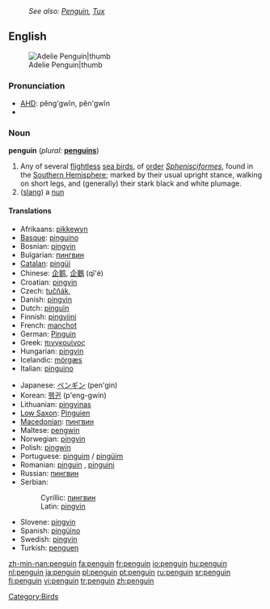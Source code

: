 :''See also: [[Penguin]], [[Tux]]''
{{wikipedia}}
==English==
[[Image:Adelie Penguin.jpg|Adelie Penguin|thumb]]

===Pronunciation===
*[[w:AHD|AHD]]: pĕng'gwĭn, pĕn'gwĭn
*{{audio|en-us-penguin.ogg|Audio (US)}}

===Noun===
'''penguin''' (''plural:'' '''[[penguins]]''')

# Any of several [[flightless]] [[sea bird]]s, of [[order]] ''[[Sphenisciformes]]'', found in the [[Southern Hemisphere]]; marked by their usual upright stance, walking on short legs, and (generally) their stark black and white plumage.
# ([[slang]]) a [[nun]]

====Translations====
{{top}}
*Afrikaans: [[pikkewyn]]
*[[Basque]]: [[pinguino]]
*Bosnian: [[pingvin#Bosnian|pingvin]] {{m}}
*Bulgarian: [[пингвин#Bulgarian|пингвин]] {{m}}
*[[Catalan]]: [[pingüí]]
*Chinese: [[企鹅]], [[企鵝]] (qǐ'é)
*Croatian: [[pingvin#Croatian|pingvin]] {{m}}
*Czech: [[tučňák]], {{m}}
*Danish: [[pingvin]]
*Dutch: [[pinguïn]] {{m}}
*Finnish: [[pingviini]]
*French: [[manchot]] {{m}}<!--note that "pinguin" is a faux ami-->
*German: [[Pinguin]] {{m}}
*Greek: [[πινγκουίνος]]
*Hungarian: [[pingvin#Hungarian|pingvin]]
*Icelandic: [[mörgæs]] {{f}}
*Italian: [[pinguino]] {{m}}
{{mid}}
*Japanese: [[ペンギン]] (pen'gin)
*Korean: [[펭귄]] (p'eng-gwin)
*Lithuanian: [[pingvinas]] {{m}}
*[[Low Saxon]]: [[Pinguien]] {{m}}
*[[Macedonian]]: [[пингвин#Macedonian|пингвин]] {{m}}
*Maltese: [[pengwin]] {{m}}
*Norwegian: [[pingvin#Norwegian|pingvin]] {{m}}
*Polish: [[pingwin]] {{m}}
*Portuguese: [[pinguim]] / [[pingüim]] {{m}}
*Romanian: [[pinguin]] {{m}}, [[pinguini]] {{m}} {{p}}
*Russian: [[пингвин#Russian|пингвин]] {{m}}
*Serbian:
*:Cyrillic: [[пингвин#Serbian|пингвин]] {{m}}
*:Latin: [[pingvin#Serbian|pingvin]] {{m}}
*Slovene: [[pingvin#Slovene|pingvin]] {{m}}
*Spanish: [[pingüino]] {{m}}
*Swedish: [[pingvin]]
*Turkish: [[penguen]]
{{bottom}}

[[Category:Birds]]

[[zh-min-nan:penguin]]
[[fa:penguin]]
[[fr:penguin]]
[[io:penguin]]
[[hu:penguin]]
[[nl:penguin]]
[[ja:penguin]]
[[pl:penguin]]
[[pt:penguin]]
[[ru:penguin]]
[[sr:penguin]]
[[fi:penguin]]
[[vi:penguin]]
[[tr:penguin]]
[[zh:penguin]]